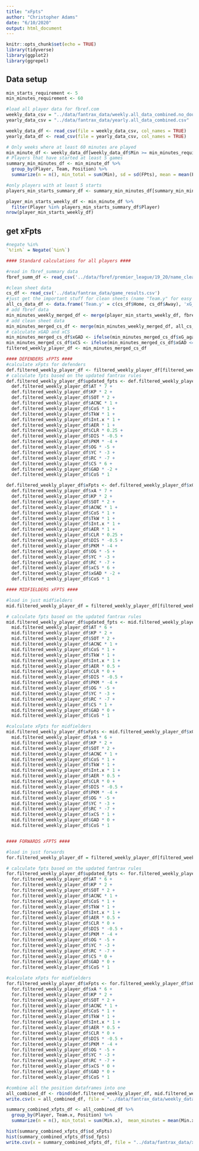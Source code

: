 ```yaml
---
title: "xFpts"
author: "Christopher Adams"
date: "6/10/2020"
output: html_document
---
```


```r
knitr::opts_chunk$set(echo = TRUE)
library(tidyverse)
library(ggplot2)
library(ggrepel)
```

## Data setup

```r

min_starts_requirement <- 5
min_minutes_requirement <- 60
```

```r
#load all player data for fbref.com
weekly_data_csv = "../data/fantrax_data/weekly.all_data_combined.no_double_gws.csv"
yearly_data_csv = "../data/fantrax_data/yearly.all_data_combined.csv"

weekly_data_df <- read_csv(file = weekly_data_csv, col_names = TRUE)
yearly_data_df <- read_csv(file = yearly_data_csv, col_names = TRUE)

# Only weeks where at least 60 minutes are played
min_minute_df <- weekly_data_df[weekly_data_df$Min >= min_minutes_requirement,]
# Players that have started at least 5 games
summary_min_minutes_df <- min_minute_df %>% 
  group_by(Player, Team, Position) %>%
  summarize(n = n(), min_total = sum(Min), sd = sd(FPts), mean = mean(FPts), total_fpts = sum(FPts), mean_minutes = mean(Min))

#only players with at least 5 starts
players_min_starts_summary_df <- summary_min_minutes_df[summary_min_minutes_df$n >= min_starts_requirement,]

player_min_starts_weekly_df <- min_minute_df %>%
  filter(Player %in% players_min_starts_summary_df$Player)
nrow(player_min_starts_weekly_df)


```

## get xFpts

```r

#negate %in%
`%!in%` = Negate(`%in%`)

#### Standard calculations for all players ####

#read in fbref_summary data
fbref_summ_df <- read_csv('../data/fbref/premier_league/19_20/name_cleaned.summary_table.game_week.csv')

#clean sheet data
cs_df <- read_csv('../data/fantrax_data/game_results.csv')
#just get the important stuff for clean sheets (name "Team.y" for easy merge in a sec)
all_cs_data_df <- data.frame('Team.y' = c(cs_df$Home, cs_df$Away), 'xG_against' = c(cs_df$xG_1, cs_df$xG), 'game_week' = c(cs_df$Wk, cs_df$Wk))
# add fbref data
min_minutes_weekly_merged_df <- merge(player_min_starts_weekly_df, fbref_summ_df, by=c('Player', 'game_week'))
# add clean sheet data
min_minutes_merged_cs_df <- merge(min_minutes_weekly_merged_df, all_cs_data_df, by=c("Team.y", "game_week"))
# calculate xGAD and xCS
min_minutes_merged_cs_df$xGAD <- ifelse(min_minutes_merged_cs_df$xG_against - 0.25 < 0, 0, min_minutes_merged_cs_df$xG_against - 0.25)
min_minutes_merged_cs_df$xCS <- ifelse(min_minutes_merged_cs_df$xGAD <= 1.25, 1 - min_minutes_merged_cs_df$xGAD/1.25, 0)
filtered_weekly_player_df <- min_minutes_merged_cs_df

#### DEFENDERS xFPTS ####
#calculate xFpts for defenders
def.filtered_weekly_player_df <- filtered_weekly_player_df[filtered_weekly_player_df$Position == 'D',]
# calculate fpts based on the updated fantrax rules
def.filtered_weekly_player_df$updated_fpts <- def.filtered_weekly_player_df$G * 10 +
  def.filtered_weekly_player_df$AT * 7 +
  def.filtered_weekly_player_df$KP * 2 +
  def.filtered_weekly_player_df$SOT * 2 +
  def.filtered_weekly_player_df$ACNC * 1 +
  def.filtered_weekly_player_df$CoS * 1 +
  def.filtered_weekly_player_df$TkW * 1 +
  def.filtered_weekly_player_df$Int.x * 1 +
  def.filtered_weekly_player_df$AER * 1 +
  def.filtered_weekly_player_df$CLR * 0.25 +
  def.filtered_weekly_player_df$DIS * -0.5 +
  def.filtered_weekly_player_df$PKM * -4 +
  def.filtered_weekly_player_df$OG * -5 +
  def.filtered_weekly_player_df$YC * -3 +
  def.filtered_weekly_player_df$RC * -7 +
  def.filtered_weekly_player_df$CS * 6 +
  def.filtered_weekly_player_df$GAD * -2 +
  def.filtered_weekly_player_df$CoS * 1

def.filtered_weekly_player_df$xFpts <- def.filtered_weekly_player_df$xG * 10 +
  def.filtered_weekly_player_df$xA * 7 +
  def.filtered_weekly_player_df$KP * 2 +
  def.filtered_weekly_player_df$SOT * 2 +
  def.filtered_weekly_player_df$ACNC * 1 +
  def.filtered_weekly_player_df$CoS * 1 +
  def.filtered_weekly_player_df$TkW * 1 +
  def.filtered_weekly_player_df$Int.x * 1 +
  def.filtered_weekly_player_df$AER * 1 +
  def.filtered_weekly_player_df$CLR * 0.25 +
  def.filtered_weekly_player_df$DIS * -0.5 +
  def.filtered_weekly_player_df$PKM * -4 +
  def.filtered_weekly_player_df$OG * -5 +
  def.filtered_weekly_player_df$YC * -3 +
  def.filtered_weekly_player_df$RC * -7 +
  def.filtered_weekly_player_df$xCS * 6 +
  def.filtered_weekly_player_df$xGAD * -2 +
  def.filtered_weekly_player_df$CoS * 1

#### MIDFIELDERS xFPTS ####

#load in just midfielders
mid.filtered_weekly_player_df = filtered_weekly_player_df[filtered_weekly_player_df$Position == 'M',]

# calculate fpts based on the updated fantrax rules
mid.filtered_weekly_player_df$updated_fpts <- mid.filtered_weekly_player_df$G * 9 +
  mid.filtered_weekly_player_df$AT * 6 +
  mid.filtered_weekly_player_df$KP * 2 +
  mid.filtered_weekly_player_df$SOT * 2 +
  mid.filtered_weekly_player_df$ACNC * 1 +
  mid.filtered_weekly_player_df$CoS * 1 +
  mid.filtered_weekly_player_df$TkW * 1 +
  mid.filtered_weekly_player_df$Int.x * 1 +
  mid.filtered_weekly_player_df$AER * 0.5 +
  mid.filtered_weekly_player_df$CLR * 0 +
  mid.filtered_weekly_player_df$DIS * -0.5 +
  mid.filtered_weekly_player_df$PKM * -4 +
  mid.filtered_weekly_player_df$OG * -5 +
  mid.filtered_weekly_player_df$YC * -3 +
  mid.filtered_weekly_player_df$RC * -7 +
  mid.filtered_weekly_player_df$CS * 1 +
  mid.filtered_weekly_player_df$GAD * 0 +
  mid.filtered_weekly_player_df$CoS * 1

#calculate xFpts for midfielders
mid.filtered_weekly_player_df$xFpts <- mid.filtered_weekly_player_df$xG * 9 +
  mid.filtered_weekly_player_df$xA * 6 +
  mid.filtered_weekly_player_df$KP * 2 +
  mid.filtered_weekly_player_df$SOT * 2 +
  mid.filtered_weekly_player_df$ACNC * 1 +
  mid.filtered_weekly_player_df$CoS * 1 +
  mid.filtered_weekly_player_df$TkW * 1 +
  mid.filtered_weekly_player_df$Int.x * 1 +
  mid.filtered_weekly_player_df$AER * 0.5 +
  mid.filtered_weekly_player_df$CLR * 0 +
  mid.filtered_weekly_player_df$DIS * -0.5 +
  mid.filtered_weekly_player_df$PKM * -4 +
  mid.filtered_weekly_player_df$OG * -5 +
  mid.filtered_weekly_player_df$YC * -3 +
  mid.filtered_weekly_player_df$RC * -7 +
  mid.filtered_weekly_player_df$xCS * 1 +
  mid.filtered_weekly_player_df$GAD * 0 +
  mid.filtered_weekly_player_df$CoS * 1


#### FORWARDS xFPTS ####

#load in just forwards
for.filtered_weekly_player_df = filtered_weekly_player_df[filtered_weekly_player_df$Position == 'F',]

# calculate fpts based on the updated fantrax rules
for.filtered_weekly_player_df$updated_fpts <- for.filtered_weekly_player_df$G * 9 +
  for.filtered_weekly_player_df$AT * 6 +
  for.filtered_weekly_player_df$KP * 2 +
  for.filtered_weekly_player_df$SOT * 2 +
  for.filtered_weekly_player_df$ACNC * 1 +
  for.filtered_weekly_player_df$CoS * 1 +
  for.filtered_weekly_player_df$TkW * 1 +
  for.filtered_weekly_player_df$Int.x * 1 +
  for.filtered_weekly_player_df$AER * 0.5 +
  for.filtered_weekly_player_df$CLR * 0 +
  for.filtered_weekly_player_df$DIS * -0.5 +
  for.filtered_weekly_player_df$PKM * -4 +
  for.filtered_weekly_player_df$OG * -5 +
  for.filtered_weekly_player_df$YC * -3 +
  for.filtered_weekly_player_df$RC * -7 +
  for.filtered_weekly_player_df$CS * 0 +
  for.filtered_weekly_player_df$GAD * 0 +
  for.filtered_weekly_player_df$CoS * 1

#calculate xFpts for midfielders
for.filtered_weekly_player_df$xFpts <- for.filtered_weekly_player_df$xG * 9 +
  for.filtered_weekly_player_df$xA * 6 +
  for.filtered_weekly_player_df$KP * 2 +
  for.filtered_weekly_player_df$SOT * 2 +
  for.filtered_weekly_player_df$ACNC * 1 +
  for.filtered_weekly_player_df$CoS * 1 +
  for.filtered_weekly_player_df$TkW * 1 +
  for.filtered_weekly_player_df$Int.x * 1 +
  for.filtered_weekly_player_df$AER * 0.5 +
  for.filtered_weekly_player_df$CLR * 0 +
  for.filtered_weekly_player_df$DIS * -0.5 +
  for.filtered_weekly_player_df$PKM * -4 +
  for.filtered_weekly_player_df$OG * -5 +
  for.filtered_weekly_player_df$YC * -3 +
  for.filtered_weekly_player_df$RC * -7 +
  for.filtered_weekly_player_df$xCS * 0 +
  for.filtered_weekly_player_df$GAD * 0 +
  for.filtered_weekly_player_df$CoS * 1

#combine all the position dataframes into one
all_combined_df <- rbind(def.filtered_weekly_player_df, mid.filtered_weekly_player_df, for.filtered_weekly_player_df)
write.csv(x = all_combined_df, file = "../data/fantrax_data/weekly_data.xFpts_epl_2019_2020.csv")

summary_combined_xfpts_df <- all_combined_df %>% 
  group_by(Player, Team.x, Position) %>%
  summarize(n = n(), min_total = sum(Min.x),  mean_minutes = mean(Min.x), mean_xFpts = mean(xFpts), sd_xFpts = sd(xFpts), median_xFpts = median(xFpts), mean_fpts = mean(updated_fpts), sd_fpts = sd(updated_fpts), median_ftps = median(updated_fpts),  total_xFpts = sum(xFpts), total_fpts = sum(updated_fpts), mean_xCS = mean(xCS), xCS = sum(xCS), CS = sum(CS))

hist(summary_combined_xfpts_df$sd_xFpts)
hist(summary_combined_xfpts_df$sd_fpts)
write.csv(x = summary_combined_xfpts_df, file = "../data/fantrax_data/xFpts_epl_2019_2020.csv")
```





